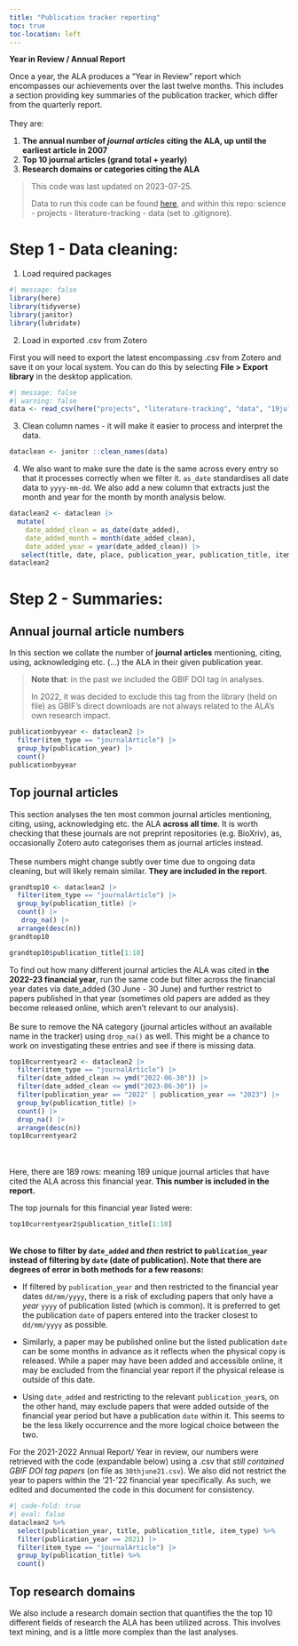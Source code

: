 ```yaml
---
title: "Publication tracker reporting"
toc: true
toc-location: left
---
```


**Year in Review / Annual Report**

Once a year, the ALA produces a "Year in Review" report which encompasses our achievements over the last twelve months. This includes a section providing key summaries of the publication tracker, which differ from the quarterly report.\
\
They are:

1.  **The annual number of *journal articles* citing the ALA, up until the earliest article in 2007**
2.  **Top 10 journal articles (grand total + yearly)**
3.  **Research domains or categories citing the ALA**

> This code was last updated on 2023-07-25.
>
> Data to run this code can be found [here](https://csiroau.sharepoint.com/:f:/r/sites/AtlasofLivingAustralia/Shared%20Documents/Science%20and%20Decision%20Support/Data/science/projects/literature-tracking/data?csf=1&web=1&e=M5hBEt), and within this repo: science - projects - literature-tracking - data (set to .gitignore).

# Step 1 - Data cleaning:

1.  Load required packages

```r
#| message: false
library(here)
library(tidyverse)
library(janitor)
library(lubridate)
```

2.  Load in exported .csv from Zotero

First you will need to export the latest encompassing .csv from Zotero and save it on your local system. You can do this by selecting **File \> Export library** in the desktop application.

```r
#| message: false
#| warning: false
data <- read_csv(here("projects", "literature-tracking", "data", "19july23.csv"))
```

3.  Clean column names - it will make it easier to process and interpret the data.

```r
dataclean <- janitor ::clean_names(data) 
```

4.  We also want to make sure the date is the same across every entry so that it processes correctly when we filter it. `as_date` standardises all date data to `yyyy-mm-dd`. We also add a new column that extracts just the month and year for the month by month analysis below.

```r
dataclean2 <- dataclean |>
  mutate(
    date_added_clean = as_date(date_added),
    date_added_month = month(date_added_clean),
    date_added_year = year(date_added_clean)) |>
   select(title, date, place, publication_year, publication_title, item_type, url, manual_tags, date_added, date_added_clean, date_added_month, date_added_year)
dataclean2
```

# Step 2 - Summaries:

## Annual journal article numbers

In this section we collate the number of **journal articles** mentioning, citing, using, acknowledging etc. (...) the ALA in their given publication year.

> **Note that**: in the past we included the GBIF DOI tag in analyses.
>
> In 2022, it was decided to exclude this tag from the library (held on file) as GBIF's direct downloads are not always related to the ALA's own research impact.

```r
publicationbyyear <- dataclean2 |>
  filter(item_type == "journalArticle") |>
  group_by(publication_year) |>
  count() 
publicationbyyear
```

## Top journal articles

This section analyses the ten most common journal articles mentioning, citing, using, acknowledging etc. the ALA **across all time**. It is worth checking that these journals are not preprint repositories (e.g. BioXriv), as, occasionally Zotero auto categorises them as journal articles instead.\
\
These numbers might change subtly over time due to ongoing data cleaning, but will likely remain similar. **They are included in the report**.

```r
grandtop10 <- dataclean2 |>
  filter(item_type == "journalArticle") |>
  group_by(publication_title) |>
  count() |>
   drop_na() |>
  arrange(desc(n)) 
grandtop10
```

```r
grandtop10$publication_title[1:10]
```

To find out how many different journal articles the ALA was cited in **the 2022-23 financial year**, run the same code but filter across the financial year dates via date_added (30 June - 30 June) and further restrict to papers published in that year (sometimes old papers are added as they become released online, which aren't relevant to our analysis).\
\
Be sure to remove the NA category (journal articles without an available name in the tracker) using `drop_na()` as well. This might be a chance to work on investigating these entries and see if there is missing data.

```r
top10currentyear2 <- dataclean2 |>
  filter(item_type == "journalArticle") |>
  filter(date_added_clean >= ymd("2022-06-30")) |>
  filter(date_added_clean <= ymd("2023-06-30")) |>
  filter(publication_year == "2022" | publication_year == "2023") |>
  group_by(publication_title) |>
  count() |>
  drop_na() |>
  arrange(desc(n)) 
top10currentyear2
```

**\
\
**Here, there are 189 rows: meaning 189 unique journal articles that have cited the ALA across this financial year. **This number is included in the report.**

The top journals for this financial year listed were:

```r
top10currentyear2$publication_title[1:10]
```

**\
We chose to filter by `date_added` and *then* restrict to `publication_year` instead of filtering by `date` (date of publication). Note that there are degrees of error in both methods for a few reasons:**

-   If filtered by `publication_year` and then restricted to the financial year dates `dd/mm/yyyy`, there is a risk of excluding papers that only have a *year* `yyyy` of publication listed (which is common). It is preferred to get the publication `date` of papers entered into the tracker closest to `dd/mm/yyyy` as possible.

-   Similarly, a paper may be published online but the listed publication `date` can be some months in advance as it reflects when the physical copy is released. While a paper may have been added and accessible online, it may be excluded from the financial year report if the physical release is outside of this date.

-   Using `date_added` and restricting to the relevant `publication_year`s, on the other hand, may exclude papers that were added outside of the financial year period but have a publication `date` within it. This seems to be the less likely occurrence and the more logical choice between the two.

For the 2021-2022 Annual Report/ Year in review, our numbers were retrieved with the code (expandable below) using a .csv that *still contained GBIF DOI tag papers* (on file as `30thjune21.csv`). We also did not restrict the year to papers within the '21-'22 financial year specifically. As such, we edited and documented the code in this document for consistency.

```r
#| code-fold: true
#| eval: false
dataclean2 %>%
  select(publication_year, title, publication_title, item_type) %>%
  filter(publication_year == 2021) |> 
  filter(item_type == "journalArticle") |>
  group_by(publication_title) %>%
  count()
```

## Top research domains

We also include a research domain section that quantifies the the top 10 different fields of research the ALA has been utilized across. This involves text mining, and is a little more complex than the last analyses.\
\
